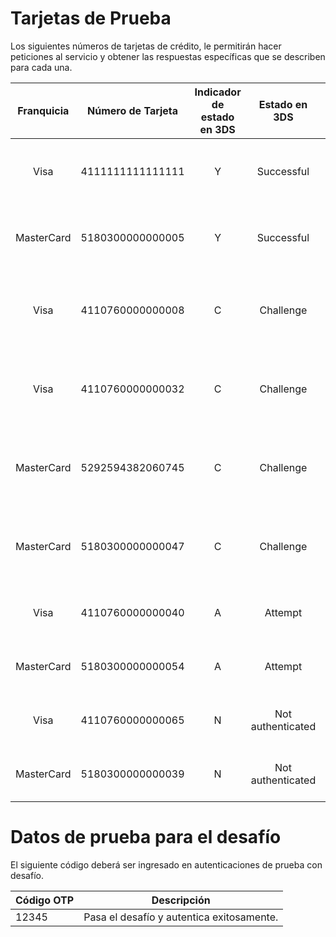 

# Tarjetas de Prueba

Los siguientes números de tarjetas de crédito, le permitirán hacer peticiones al servicio y obtener las respuestas específicas que se describen para cada una.

Franquicia | Número de Tarjeta | Indicador de estado en 3DS | Estado en 3DS | Comportamiento en 3DS | Código de autorización | Estado de autorización | Código de autorización final (opcional) | Estado de autorización final (opcional) |
:---------:|:---------:|:---------:|:---------:|:---------:|:---------:|:---------:|:---------:|:---------:|
 Visa        | 4111111111111111  |   Y    | Successful | Genera una transacción con autenticación satisfactoria y sin fricción. | 00 | APPROVED | N/A | N/A |
 MasterCard        | 5180300000000005  |   Y    | Successful | Genera una transacción con autenticación satisfactoria y sin fricción. | 00 | APPROVED | N/A | N/A |
  Visa       | 4110760000000008  |   C    | Challenge | Genera una transacción que requiere desafío de autenticación (flujo con fricción). | 00 | APPROVED | N/A | N/A |
  Visa       | 4110760000000032  |   C    | Challenge | Genera una transacción que requiere desafío de autenticación (flujo con fricción). | 88 | PENDING INTERDIN | 00 | APPROVED |
  MasterCard       | 5292594382060745  |   C    | Challenge | Genera una transacción que requiere desafío de autenticación (flujo con fricción). | 11 | APPROVED VIP| N/A | N/A |
  MasterCard       | 5180300000000047  |   C    | Challenge | Genera una transacción que requiere desafío de autenticación (flujo con fricción). | 88 | PENDING INTERDIN | 00 | APPROVED |
 Visa       | 4110760000000040  |   A    | Attempt | Genera una transacción con intento de autenticación. | 88 | PENDING INTERDIN | 05 | GENERAL REJECTION |
 MasterCard      | 5180300000000054  |   A    | Attempt | Genera una transacción con intento de autenticación. | 88 | PENDING INTERDIN | 05 | GENERAL REJECTION |
  Visa      | 4110760000000065  |   N    | Not authenticated | Genera una transacción no autenticada por el emisor.  | 05 | GENERAL REJECTION | N/A | N/A |
  MasterCard       | 5180300000000039  |   N    | Not authenticated | Genera una transacción no autenticada por el emisor.  | 05 | GENERAL REJECTION | N/A | N/A |


# Datos de prueba para el desafío

El siguiente código deberá ser ingresado en autenticaciones de prueba con desafío.

Código OTP | Descripción                               |
-----------|-------------------------------------------|
 12345     | Pasa el desafío y autentica exitosamente. |  